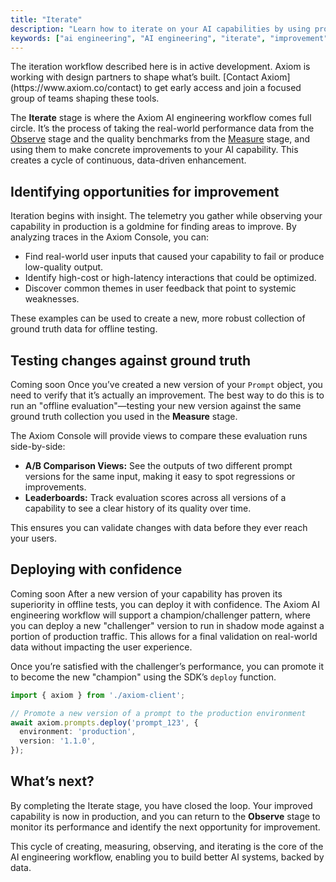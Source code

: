 ```yaml
---
title: "Iterate"
description: "Learn how to iterate on your AI capabilities by using production data and evaluation scores to drive improvements."
keywords: ["ai engineering", "AI engineering", "iterate", "improvement", "a/b testing", "champion challenger"]
---
```



<Warning>
The iteration workflow described here is in active development. Axiom is working with design partners to shape what’s built. [Contact Axiom](https://www.axiom.co/contact) to get early access and join a focused group of teams shaping these tools.
</Warning>

The **Iterate** stage is where the Axiom AI engineering workflow comes full circle. It’s the process of taking the real-world performance data from the [Observe](/ai-engineering/observe) stage and the quality benchmarks from the [Measure](/ai-engineering/measure) stage, and using them to make concrete improvements to your AI <Tooltip tip={definitions.Capability}>capability</Tooltip>. This creates a cycle of continuous, data-driven enhancement.

## Identifying opportunities for improvement

Iteration begins with insight. The telemetry you gather while observing your capability in production is a goldmine for finding areas to improve. By analyzing traces in the Axiom Console, you can:

* Find real-world user inputs that caused your capability to fail or produce low-quality output.
* Identify high-cost or high-latency interactions that could be optimized.
* Discover common themes in user feedback that point to systemic weaknesses.

These examples can be used to create a new, more robust <Tooltip tip={definitions.Collection}>collection</Tooltip> of <Tooltip tip={definitions.GroundTruth}>ground truth</Tooltip> data for offline testing.

## Testing changes against ground truth

<Badge>Coming soon</Badge> Once you’ve created a new version of your `Prompt` object, you need to verify that it’s actually an improvement. The best way to do this is to run an "offline evaluation"—testing your new version against the same ground truth collection you used in the **Measure** stage.

The Axiom Console will provide views to compare these evaluation runs side-by-side:

* **A/B Comparison Views:** See the outputs of two different prompt versions for the same input, making it easy to spot regressions or improvements.
* **Leaderboards:** Track evaluation scores across all versions of a capability to see a clear history of its quality over time.

This ensures you can validate changes with data before they ever reach your users.

## Deploying with confidence

<Badge>Coming soon</Badge> After a new version of your capability has proven its superiority in offline tests, you can deploy it with confidence. The Axiom AI engineering workflow will support a champion/challenger pattern, where you can deploy a new "challenger" version to run in shadow mode against a portion of production traffic. This allows for a final validation on real-world data without impacting the user experience.

Once you’re satisfied with the challenger’s performance, you can promote it to become the new "champion" using the SDK’s `deploy` function.

```typescript
import { axiom } from './axiom-client';

// Promote a new version of a prompt to the production environment
await axiom.prompts.deploy('prompt_123', {
  environment: 'production',
  version: '1.1.0',
});
```

## What’s next?

By completing the Iterate stage, you have closed the loop. Your improved capability is now in production, and you can return to the **Observe** stage to monitor its performance and identify the next opportunity for improvement.

This cycle of creating, measuring, observing, and iterating is the core of the AI engineering workflow, enabling you to build better AI systems, backed by data.